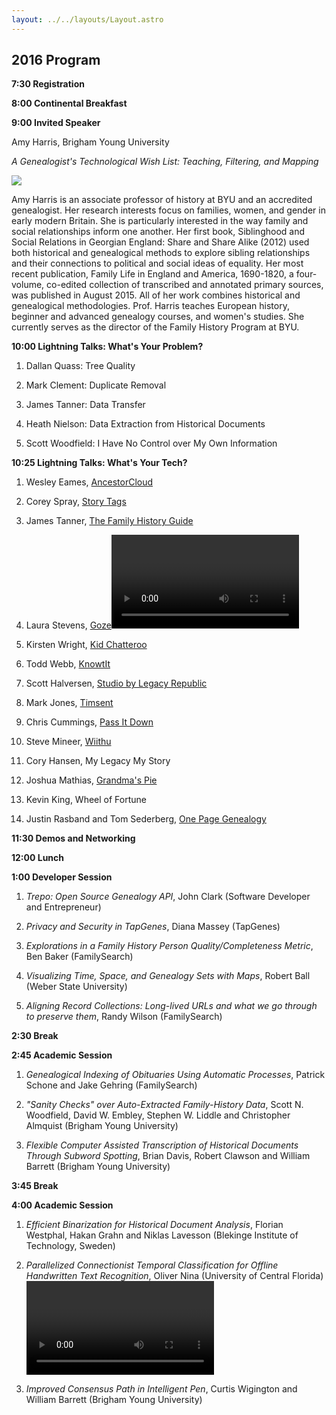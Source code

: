 ```yaml
---
layout: ../../layouts/Layout.astro
---
```



## 2016 Program

**7:30 Registration**

**8:00 Continental Breakfast**

**9:00 Invited Speaker**

Amy Harris, Brigham Young University

_A Genealogist's Technological Wish List: Teaching, Filtering, and Mapping_

<img class="sidebar" src="/conf/2016/amy-harris.jpg" />

Amy Harris is an associate professor of history at BYU and an accredited
genealogist. Her research interests focus on families, women, and gender in
early modern Britain. She is particularly interested in the way family and
social relationships inform one another. Her first book, Siblinghood and Social
Relations in Georgian England: Share and Share Alike (2012) used both historical
and genealogical methods to explore sibling relationships and their connections
to political and social ideas of equality. Her most recent publication, Family
Life in England and America, 1690-1820, a four-volume, co-edited collection of
transcribed and annotated primary sources, was published in August 2015. All of
her work combines historical and genealogical methodologies. Prof. Harris
teaches European history, beginner and advanced genealogy courses, and women's
studies. She currently serves as the director of the Family History Program at
BYU.

**10:00 Lightning Talks: What's Your Problem?**

1. Dallan Quass: Tree
   Quality<Presentation url="/conf/2016/quass-treequality-fhtw2016.pdf" />

1. Mark Clement: Duplicate
   Removal<Presentation url="/conf/2016/clement-fhtw2016.pdf" />

1. James Tanner: Data Transfer
1. Heath Nielson: Data Extraction from Historical
   Documents<Presentation url="/conf/2016/nielson-data-fhtw2016.pdf" />

1. Scott Woodfield: I Have No Control over My Own
   Information<Presentation url="/conf/2016/woodfield-control-fhtw2016.pdf" />

**10:25 Lightning Talks: What's Your Tech?**

1. Wesley Eames, [AncestorCloud](http://ancestorcloud.com/)
1. Corey Spray, [Story Tags](http://www.storytagz.com/)
1. James Tanner, [The Family History Guide](http://www.thefhguide.com/)

1. Laura Stevens,
   [Goze](http://www.gozeapp.com/)<Video url="https://www.youtube.com/watch?v=vnvL6yZ-bJc" /><Presentation url="/conf/2016/stevens-goze-fhtw2016.pdf" />

1. Kirsten Wright, [Kid Chatteroo](http://www.kidchatteroo.com/)
1. Todd Webb, [KnowtIt](https://www.youtube.com/watch?v=ZFHkWEieRxw)
1. Scott Halversen,
   [Studio by Legacy Republic](https://www.youtube.com/watch?v=ecfRMfxYEyI)<Presentation url="/conf/2016/Legacy-Republic-Studio-fhtw2016.pdf" />

1. Mark Jones,
   [Timsent](https://www.youtube.com/watch?v=iXK8I9Ifjg8)<Presentation url="/conf/2016/jones-timesent-fhtw2016.pdf" />

1. Chris Cummings, [Pass It Down](http://www.passitdown.com/)
1. Steve Mineer,
   [Wiithu](http://www.wiithu.com/)<Presentation url="/conf/2016/Wiithu-fhtw2016.pdf" />

1. Cory Hansen, My Legacy My Story
1. Joshua Mathias,
   [Grandma's Pie](https://grandmas-pie.fhtl.byu.edu/)<Presentation url="/conf/2016/grandmas-pie-fhtw2016.pdf" />

1. Kevin King, Wheel of Fortune
1. Justin Rasband and Tom Sederberg,
   [One Page Genealogy](https://opg.fhtl.byu.edu/)

**11:30 Demos and Networking**

**12:00 Lunch**

**1:00 Developer Session**

1. _Trepo: Open Source Genealogy API_, John Clark (Software Developer and
   Entrepreneur)<Presentation url="/conf/2016/clark-trepo-fhtw2016.pdf" />

1. _Privacy and Security in TapGenes_, Diana Massey
   (TapGenes)<Presentation url="/conf/2016/massey-TapGenes-fhtw2016.pdf" />

1. _Explorations in a Family History Person Quality/Completeness Metric_, Ben
   Baker
   (FamilySearch)<Presentation url="/conf/2016/baker-quality-fhtw2016.pdf" />

1. _Visualizing Time, Space, and Genealogy Sets with Maps_, Robert Ball (Weber
   State
   University)<Paper url="/conf/2016/ball-visualizing-fhtw2016.pdf" /><Presentation url="/conf/2016/ball-visualizing-presentation-fhtw2016.pdf" />

1. _Aligning Record Collections: Long-lived URLs and what we go through to
   preserve them_, Randy Wilson (FamilySearch)

**2:30 Break**

**2:45 Academic Session**

1. _Genealogical Indexing of Obituaries Using Automatic Processes_, Patrick
   Schone and Jake Gehring
   (FamilySearch)<Paper url="/conf/2016/schone-indexing-fhtw2016.pdf" />

1. _"Sanity Checks" over Auto-Extracted Family-History Data_, Scott N.
   Woodfield, David W. Embley, Stephen W. Liddle and Christopher Almquist
   (Brigham Young
   University)<Paper url="/conf/2016/embley-sanity-fhtw2016.pdf" />

1. _Flexible Computer Assisted Transcription of Historical Documents Through
   Subword Spotting_, Brian Davis, Robert Clawson and William Barrett (Brigham
   Young
   University)<Paper url="/conf/2016/davis-flexible-fhtw2016.pdf" /><Presentation url="/conf/2016/davis-flexible-presentation-fhtw2016.pdf" />

**3:45 Break**

**4:00 Academic Session**

1. _Efficient Binarization for Historical Document Analysis_, Florian Westphal,
   Hakan Grahn and Niklas Lavesson (Blekinge Institute of Technology,
   Sweden)<Paper url="/conf/2016/westphal-binarization-fhtw2016.pdf" /><Presentation url="/conf/2016/westphal-binarization-presentation-fhtw2016.pdf" />

1. _Parallelized Connectionist Temporal Classification for Offline Handwritten
   Text Recognition_, Oliver Nina (University of Central
   Florida)<Paper url="/conf/2016/nina-classification-fhtw2016.pdf" /><Video url="https://www.youtube.com/watch?v=FHysogNiFj4" />

1. _Improved Consensus Path in Intelligent Pen_, Curtis Wigington and William
   Barrett (Brigham Young
   University)<Presentation url="/conf/2016/wigington-intelligent-pen-presentation-fhtw2016.pdf" />
